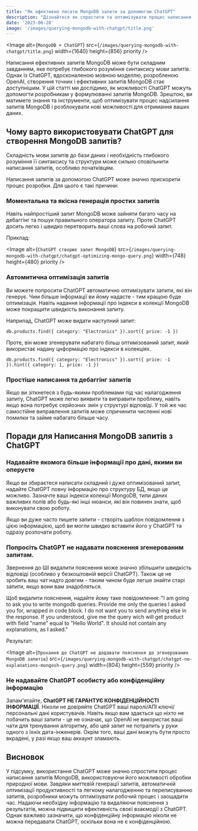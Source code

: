 ```yaml
---
title: "Як ефективно писати MongoDB запити за допомогою ChatGPT"
description: "Дізнайтеся як спростити та оптимізувати процес написання запитів до бази даних MongoDB за допомогою ChatGPT."
date: '2023-06-28'
image: '/images/querying-mongodb-with-chatgpt/title.png'
---
```


<Image
    alt={`MongoDB + ChatGPT`}
    src={`/images/querying-mongodb-with-chatgpt/title.png`}
    width={1640}
    height={856}
    priority
/>

Написання ефективних запитів MongoDB може бути складним завданням, яке потребує глибокого розуміння синтаксису мови запитів. Однак із ChatGPT, вдосконаленою мовною моделлю, розробленою OpenAI, створення точних і ефективних запитів MongoDB стає доступнішим. У цій статті ми дослідимо, як можливості ChatGPT можуть допомогти розробникам у формулюванні запитів MongoDB. Зрештою, ви матимете знання та інструменти, щоб оптимізувати процес надсилання запитів MongoDB і розблокувати нові можливості для отримання ваших даних.

## Чому варто використовувати ChatGPT для створення MongoDB запитів?

Складність мови запитів до бази даних і необхідність глибокого розуміння її синтаксису та структури може сильно сповільнити написання запитів, особливо початківцям.

Написання запитів за допомогою ChatGPT може значно прискорити процес розробки. Для цього є такі причини:

### Моментальна та якісна генерація простих запитів

Навіть найпростіший запит MongoDB може зайняти багато часу на дебаггінг та пошук правильного оператора запиту. Проте ChatGPT досить легко і швидко перетворить ваші слова на робочий запит.

Приклад:

<Image
    alt={`ChatGPT створює запит MongoDB`}
    src={`/images/querying-mongodb-with-chatgpt/chatgpt-optimizing-mongo-query.png`}
    width={748}
    height={480}
    priority
/>


### Автомитична оптимізація запитів

Ви можете попросити ChatGPT автоматично оптимізувати запити, які він генерує. Чим більше інформації ви йому надасте - тим кращою буде оптимізація. Навіть надання інформації про індекси в колекції MongoDB може покращити швидкість виконання запиту.

Наприлад, ChatGPT може видати наступний запит:
```
db.products.find({ category: "Electronics" }).sort({ price: -1 })
```

Проте, він може згенерувати набагато більш оптимізований запит, який використає надану цнформацію про індекси в колекціях.
```
db.products.find({ category: "Electronics" }).sort({ price: -1 }).hint({ category: 1, price: -1 })
```

### Простіше написання та дебаггінг запитів

Якщо ви зіткнетеся з будь-якими проблемами під час налагодження запиту, ChatGPT може легко виявити та виправити проблему, навіть якщо вона потребує серйозних змін у структурі відповіді. У той же час самостійне виправлення запитів може спричинити численні нові помилки та займе набагато більше часу.

## Поради для Написання MongoDB запитів з ChatGPT

### Надавайте якомога більше інформації про дані, якими ви оперуєте

Якщо ви збираєтеся написати складний і дуже оптимізований запит, надайте ChatGPT повну інформацію про структуру БД, якщо це можливо. Зазначте ваші індекси колекції MongoDB, типи даних важливих полів або будь-які інші нюанси, які він повинен знати, щоб виконувати свою роботу.

Якщо ви дуже часто пишете запити - створіть шаблон повідомлення з цією інформацією, щоб ви могли швидко вставити його у ChatGPT та одразу розпочати роботу.

### Попросіть ChatGPT не надавати пояснення згенерованим запитам.

Звернення до ШІ видалити пояснення може значно збільшити швидкість відповіді (особливо у безкоштовній версії ChatGPT). Також це не зробить ваш чат надто довгим - таким чином буде легше знайти старі запити, якщо вони вам знадобляться.

Щоб видалити пояснення, надайте йому таке повідомлення: "I am going to ask you to write mongodb queries. Provide me only the queries I asked you for, wrapped in code block. I do not want you to send anything else in the response. If you understood, give me the query wich will get product with field "name" equal to "Hello World". It should not contain any explanations, as I asked."

Результат:

<Image
    alt={`Прохання до ChatGPT не додавати пояснення до згенерованих MongoDB запитів`}
    src={`/images/querying-mongodb-with-chatgpt/chatgpt-no-explanations-mongosh-query.png`}
    width={804}
    height={559}
    priority
/>

### Не надавайте ChatGPT особисту або конфіденційну інформацію

Запам'ятайте, **ChatGPT НЕ ГАРАНТУЄ КОНФІДЕНЦІЙНОСТІ ІНФОРМАЦІЇ**. Ніколи не довіряйте ChatGPT ваші паролі/АПІ ключі/персональні дані користувачів. Навіть якщо вам здається що ніхто не побачить ваші запити - це не означає, що OpenAI не використає ваші чати для тренування алгоритму, або цей запит не потрапить у руки одного з їхніх дата-інженерів. Окрім того, ваші дані можуть бути просто вкрадені, у разі якщо ваш аккаунт зламають.

## Висновок

У підсумку, використання ChatGPT може значно спростити процес написання запитів MongoDB, використовуючи його можливості обробки природної мови. Завдяки миттєвій генерації запитів, автоматичній оптимізації продуктивності та легкому налагодженню та переписуванню запитів, розробники можуть оптимізувати робочий процес і заощадити час. Надаючи необхідну інформацію та видаляючи пояснення з результатів, можна підвищити ефективність своєї взаємодії з ChatGPT. Однак важливо зазначити, що конфіденційну інформацію ніколи не можна передавати ChatGPT, оскільки вона не є конфіденційною.
